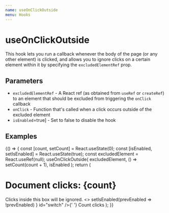 ```yaml
---
name: useOnClickOutside
menu: Hooks
---
```



# useOnClickOutside

This hook lets you run a callback whenever the body of the page (or any other element) is clicked, and allows you to ignore clicks on a certain element within it by specifying the `excludedElementRef` prop.

## Parameters

-   `excludedElementRef` - A React ref (as obtained from `useRef` or `createRef`) to an element that should be excluded from triggering the `onClick` callback
-   `onClick` - Function that's called when a click occurs outside of the excluded element
-   `isEnabled`=true] - Set to false to disable the hook

## Examples

<Playground>
	{() => {
		const [count, setCount] = React.useState(0);
		const [isEnabled, setIsEnabled] = React.useState(true);
		const excludedElement = React.useRef(null);
		useOnClickOutside(
			excludedElement,
			() => setCount(count + 1),
			isEnabled
		);
		return (
			<Stack spacing="m">
				<h1>Document clicks: {count}</h1>
				<Box ref={excludedElement} p="m" border="dashed">
					Clicks inside this box will be ignored.
				</Box>
    			<>
    				<Switch
    					checked={isEnabled}
    					onChange={() =>
    						setIsEnabled(prevEnabled => !prevEnabled)
    					}
    					id="switch"
    				/>{' '}
    				<label htmlFor="switch">Count clicks</label>
    			</>
    		</Stack>
    	);
    }}

</Playground>
